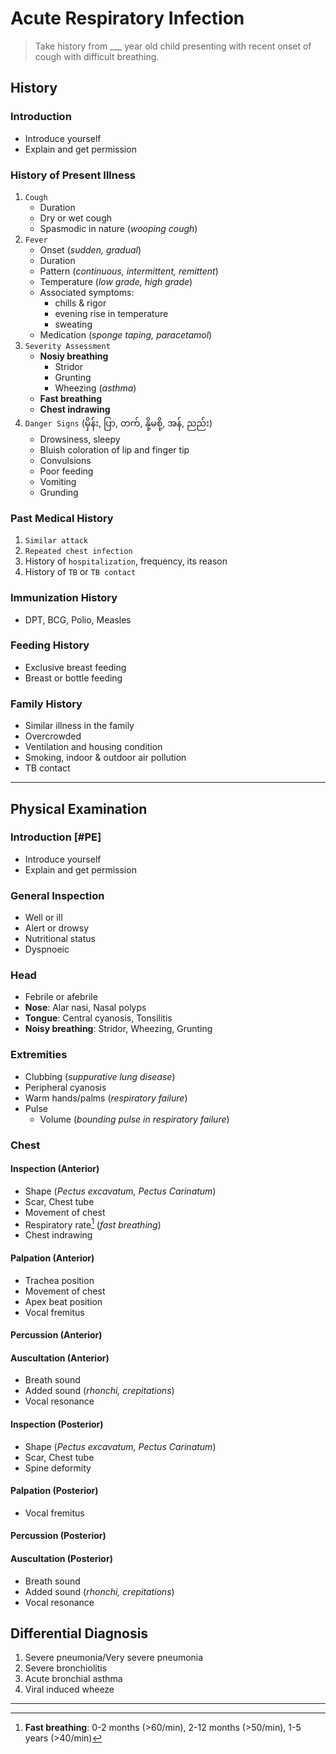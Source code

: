 # Acute Respiratory Infection

> Take history from \_\_\_ year old child presenting with recent onset of cough with difficult breathing.

## History


<Steps>

### Introduction

- Introduce yourself
- Explain and get permission

### History of Present Illness

1. `Cough`
   - Duration
   - Dry or wet cough
   - Spasmodic in nature (_wooping cough_)
1. `Fever`
   - Onset (_sudden, gradual_)
   - Duration
   - Pattern (_continuous, intermittent, remittent_)
   - Temperature (_low grade, high grade_)
   - Associated symptoms:
     - chills & rigor
     - evening rise in temperature
     - sweating
   - Medication (_sponge taping, paracetamol_)
1. `Severity Assessment`
   - **Nosiy breathing**
     - Stridor
     - Grunting
     - Wheezing (_asthma_)
   - **Fast breathing**
   - **Chest indrawing**
1. `Danger Signs` (မှိန်း, ပြာ, တက်, နို့မစို့, အန်, ညည်း)
   - Drowsiness, sleepy
   - Bluish coloration of lip and finger tip
   - Convulsions
   - Poor feeding
   - Vomiting
   - Grunding

### Past Medical History

1. `Similar attack`
1. `Repeated chest infection`
1. History of `hospitalization`, frequency, its reason
1. History of `TB` or `TB contact`

### Immunization History

- DPT, BCG, Polio, Measles

### Feeding History

- Exclusive breast feeding
- Breast or bottle feeding

### Family History

- Similar illness in the family
- Overcrowded
- Ventilation and housing condition
- Smoking, indoor & outdoor air pollution
- TB contact

</Steps>

---

## Physical Examination

<Steps>

### Introduction [#PE]

- Introduce yourself
- Explain and get permission

### General Inspection

- Well or ill
- Alert or drowsy
- Nutritional status
- Dyspnoeic

### Head

- Febrile or afebrile
- **Nose**: Alar nasi, Nasal polyps
- **Tongue**: Central cyanosis, Tonsilitis
- **Noisy breathing**: Stridor, Wheezing, Grunting

### Extremities

- Clubbing (_suppurative lung disease_)
- Peripheral cyanosis
- Warm hands/palms (_respiratory failure_)
- Pulse
  - Volume (_bounding pulse in respiratory failure_)

### Chest

#### Inspection (Anterior)

- Shape (_Pectus excavatum, Pectus Carinatum_)
- Scar, Chest tube
- Movement of chest
- Respiratory rate[^1] (_fast breathing_)
- Chest indrawing

[^1]: **Fast breathing**: 0-2 months (>60/min), 2-12 months (>50/min), 1-5 years (>40/min)

#### Palpation (Anterior)

- Trachea position
- Movement of chest
- Apex beat position
- Vocal fremitus

#### Percussion (Anterior)

#### Auscultation (Anterior)

- Breath sound
- Added sound (_rhonchi, crepitations_)
- Vocal resonance

#### Inspection (Posterior)

- Shape (_Pectus excavatum, Pectus Carinatum_)
- Scar, Chest tube
- Spine deformity

#### Palpation (Posterior)

- Vocal fremitus

#### Percussion (Posterior)

#### Auscultation (Posterior)

- Breath sound
- Added sound (_rhonchi, crepitations_)
- Vocal resonance

</Steps>

## Differential Diagnosis

1. Severe pneumonia/Very severe pneumonia
1. Severe bronchiolitis
1. Acute bronchial asthma
1. Viral induced wheeze

---
